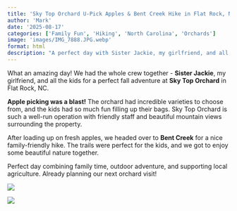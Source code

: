 ```yaml
---
title: 'Sky Top Orchard U-Pick Apples & Bent Creek Hike in Flat Rock, NC'
author: 'Mark'
date: '2025-08-17'
categories: ['Family Fun', 'Hiking', 'North Carolina', 'Orchards']
image: 'images/IMG_7888.JPG.webp'
format: html
description: "A perfect day with Sister Jackie, my girlfriend, and all the kids at Sky Top Orchard picking apples in Flat Rock, NC, followed by a beautiful hike at Bent Creek."
---
```


What an amazing day! We had the whole crew together - **Sister Jackie**, my girlfriend, and all the kids for a perfect fall adventure at **Sky Top Orchard** in Flat Rock, NC.

**Apple picking was a blast!** The orchard had incredible varieties to choose from, and the kids had so much fun filling up their bags. Sky Top Orchard is such a well-run operation with friendly staff and beautiful mountain views surrounding the property.

After loading up on fresh apples, we headed over to **Bent Creek** for a nice family-friendly hike. The trails were perfect for the kids, and we got to enjoy some beautiful nature together.

Perfect day combining family time, outdoor adventure, and supporting local agriculture. Already planning our next orchard visit!

![](images/IMG_7888.JPG.webp)

![](images/3EE728B0-.JPG.webp)
